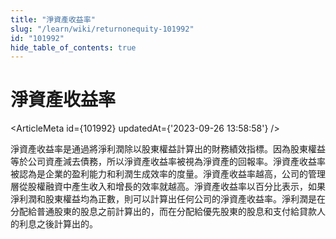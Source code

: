 ```yaml
---
title: "淨資產收益率"
slug: "/learn/wiki/returnonequity-101992"
id: "101992"
hide_table_of_contents: true
---
```



# 淨資產收益率

<ArticleMeta id={101992} updatedAt={'2023-09-26 13:58:58'} />
<div className='border-solid border-b border-t-0 my-4 border-[var(--ifm-color-gray-300)]' />

淨資產收益率是通過將淨利潤除以股東權益計算出的財務績效指標。因為股東權益等於公司資產減去債務，所以淨資產收益率被視為淨資產的回報率。淨資產收益率被認為是企業的盈利能力和利潤生成效率的度量。淨資產收益率越高，公司的管理層從股權融資中產生收入和增長的效率就越高。淨資產收益率以百分比表示，如果淨利潤和股東權益均為正數，則可以計算出任何公司的淨資產收益率。淨利潤是在分配給普通股東的股息之前計算出的，而在分配給優先股東的股息和支付給貸款人的利息之後計算出的。
